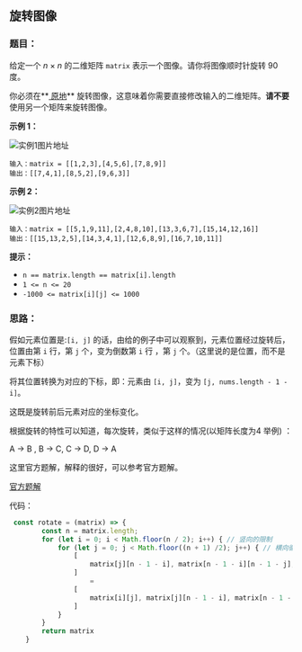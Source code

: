 ## 旋转图像

<TitleMsg
    link='https://leetcode.cn/problems/rotate-image/description/'
    level='middle'
    title='No.48 旋转图像'
/>

### 题目：

给定一个 *n* × *n* 的二维矩阵 `matrix` 表示一个图像。请你将图像顺时针旋转 90 度。

你必须在**[ 原地](https://baike.baidu.com/item/原地算法)** 旋转图像，这意味着你需要直接修改输入的二维矩阵。**请不要** 使用另一个矩阵来旋转图像。

**示例 1：**

![实例1图片地址](https://assets.leetcode.com/uploads/2020/08/28/mat1.jpg)

```
输入：matrix = [[1,2,3],[4,5,6],[7,8,9]]
输出：[[7,4,1],[8,5,2],[9,6,3]]
```

**示例 2：**

![实例2图片地址](https://assets.leetcode.com/uploads/2020/08/28/mat2.jpg)

```
输入：matrix = [[5,1,9,11],[2,4,8,10],[13,3,6,7],[15,14,12,16]]
输出：[[15,13,2,5],[14,3,4,1],[12,6,8,9],[16,7,10,11]]
```

**提示：**

- `n == matrix.length == matrix[i].length`
- `1 <= n <= 20`
- `-1000 <= matrix[i][j] <= 1000`

### 思路：

假如元素位置是:`[i, j]` 的话，由给的例子中可以观察到，元素位置经过旋转后，位置由第 `i` 行，第 `j` 个，变为倒数第 `i` 行 ，第 `j` 个。（这里说的是位置，而不是元素下标）

将其位置转换为对应的下标，即：元素由 `[i, j]`，变为 `[j, nums.length - 1 - i]`。

这既是旋转前后元素对应的坐标变化。

根据旋转的特性可以知道，每次旋转，类似于这样的情况(以矩阵长度为4 举例) ：

A -> B , B -> C, C -> D, D -> A

这里官方题解，解释的很好，可以参考官方题解。

[官方题解](https://leetcode.cn/problems/rotate-image/solutions/526980/xuan-zhuan-tu-xiang-by-leetcode-solution-vu3m/)



代码：

```javascript
 const rotate = (matrix) => {
        const n = matrix.length;
        for (let i = 0; i < Math.floor(n / 2); i++) { // 竖向的限制
            for (let j = 0; j < Math.floor((n + 1) /2); j++) { // 横向循环的限制
                [
                    matrix[j][n - 1 - i], matrix[n - 1 - i][n - 1 - j], matrix[n - 1 - j][i], matrix[i][j] // 旋转后的位置
                ]
                    =
                [
                    matrix[i][j], matrix[j][n - 1 - i], matrix[n - 1 - i][n - 1 - j], matrix[n - 1 - j][i] // 对应旋转前的位置
                ]
            }
        }
        return matrix
    }
```

